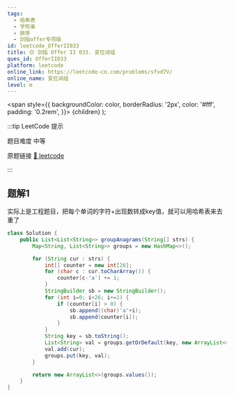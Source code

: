 ```yaml
---
tags:
  - 哈希表
  - 字符串
  - 排序
  - 剑指offer专项版
id: leetcode_OfferII033
title: 🟡 剑指 Offer II 033. 变位词组
ques_id: OfferII033
platform: leetcode
online_link: https://leetcode-cn.com/problems/sfvd7V/
online_name: 变位词组
level: m
---
```


  <span
    style={{
      backgroundColor: color,
      borderRadius: '2px',
      color: '#fff',
      padding: '0.2rem',
    }}>
    {children}
  </span>
);

:::tip LeetCode 提示

题目难度 <Highlight color="#ffc01e">中等</Highlight>

原题链接 [🔗 leetcode](https://leetcode-cn.com/problems/sfvd7V/)

:::

## 题解1

实际上是工程题目，把每个单词的字符+出现数转成key值，就可以用哈希表来去重了

```java
class Solution {
    public List<List<String>> groupAnagrams(String[] strs) {
        Map<String, List<String>> groups = new HashMap<>();

        for (String cur : strs) {
            int[] counter = new int[26];
            for (char c : cur.toCharArray()) {
                counter[c-'a'] += 1;
            }
            StringBuilder sb = new StringBuilder();
            for (int i=0; i<26; i+=1) {
                if (counter[i] > 0) {
                    sb.append((char)'a'+i);
                    sb.append(counter[i]);
                }
            }
            String key = sb.toString();
            List<String> val = groups.getOrDefault(key, new ArrayList<>());
            val.add(cur);
            groups.put(key, val);
        }

        return new ArrayList<>(groups.values());
    }
}
```
